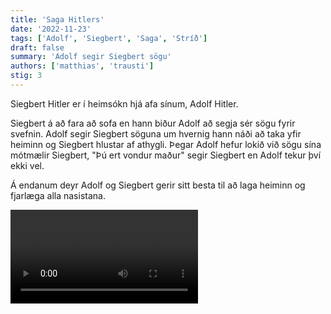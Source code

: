 ```yaml
---
title: 'Saga Hitlers'
date: '2022-11-23'
tags: ['Adolf', 'Siegbert', 'Saga', 'Stríð']
draft: false
summary: 'Adolf segir Siegbert sögu'
authors: ['matthias', 'trausti']
stig: 3
---
```


Siegbert Hitler er í heimsókn hjá afa sínum, Adolf Hitler.

Siegbert á að fara að sofa en hann biður Adolf að segja sér sögu fyrir svefnin.
Adolf segir Siegbert söguna um hvernig hann náði að taka yfir heiminn
og Siegbert hlustar af athygli.
Þegar Adolf hefur lokið við sögu sína mótmælir Siegbert,
"Þú ert vondur maður" segir Siegbert
en Adolf tekur því ekki vel.

Á endanum deyr Adolf
og Siegbert gerir sitt besta
til að laga heiminn
og fjarlæga alla nasistana.

<Video id="1C31jvRMlUjNxgZG5Iv0E282wn_rlCMp7" drive />
